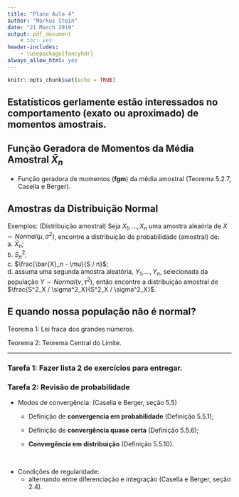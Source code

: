 ```yaml
---
title: "Plano Aula 4"
author: "Markus Stein"
date: "21 March 2019"
output: pdf_document
    # toc: yes
header-includes:
    - \usepackage{fancyhdr}
always_allow_html: yes
---
```

\addtolength{\headheight}{1.0cm} 
\pagestyle{fancyplain} 
\rhead{\includegraphics[height=1.5cm]{/home/markus/Downloads/Logo-40-anos-estatistica.png}} 
\lhead{\includegraphics[height=1.5cm]{/home/markus/Downloads/logoIME60.jpg}} 
\chead{UNIVERSIDADE FEDERAL DO RIO GRANDE DO SUL \\
INSTITUTO DE MATEMÁTICA E ESTATÍSTICA \\
DEPARTAMENTO DE ESTATÍSTICA \\
\vspace{0.3cm}
MAT02023 - INFERÊNCIA A - 2019/1
}
\renewcommand{\headrulewidth}{0pt} 


```r
knitr::opts_chunk$set(echo = TRUE)
```


## Estatísticos gerlamente estão interessados no comportamento (exato ou aproximado) de momentos amostrais.

## Função Geradora de Momentos da Média Amostral $\bar{X}_n$  
* Função geradora de momentos (**fgm**) da média amostral (Teorema 5.2.7, Casella e Berger).


## Amostras da Distribuição Normal

Exemplos: (Distribuição amostral) Seja $X_1, \ldots, X_n$ uma amostra aleaória de $X \sim Normal(\mu, \sigma^2)$, encontre a distribuição de probabilidade (amostral) de:  
a. $\bar{X}_n$;  
b. $S^2_n$;  
c. $\frac{\bar{X}_n - \mu}{S / n}$;  
d. assuma uma segunda amostra aleatória, $Y_1, \ldots, Y_n$, selecionada da população $Y \sim Normal(\nu, \tau^2)$, então encontre a distribuição amostral de $\frac{S^2_X / \sigma^2_X}{S^2_X / \sigma^2_X}$.   


## E quando nossa população não é normal?
Teorema 1: Lei fraca dos grandes números.  

Teorema 2: Teorema Central do Limite.


***
### Tarefa 1:  Fazer lista 2 de exercícios para entregar.  

### Tarefa 2:  Revisão de probabilidade 
* Modos de convergência: (Casella e Berger, seção 5.5)
    + Definição de **convergencia em probabilidade** (Definição 5.5.1);  

    + Definição de **convergência quase certa** (Definição 5.5.6);   
    
    + **Convergência em distribuição** (Definição 5.5.10).  

&nbsp;

* Condições de regularidade:  
    + alternando entre diferenciação e integração (Casella e Berger, seção 2.4).
